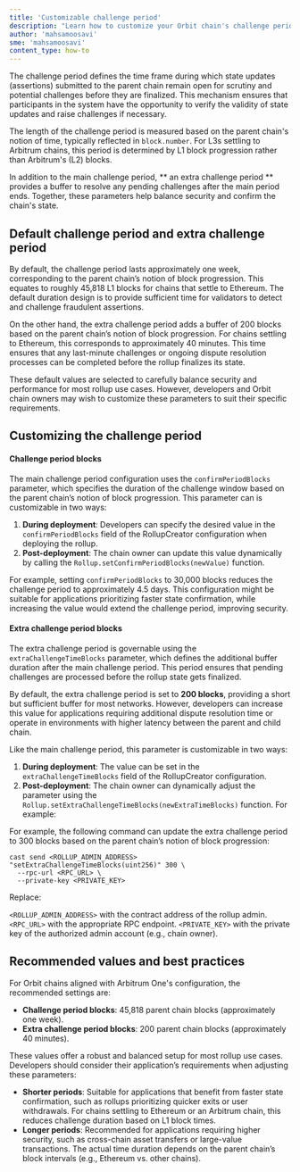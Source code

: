 ```yaml
---
title: 'Customizable challenge period'
description: "Learn how to customize your Orbit chain's challenge period"
author: 'mahsamoosavi'
sme: 'mahsamoosavi'
content_type: how-to
---
```


The challenge period defines the time frame during which state updates (assertions) submitted to the parent chain remain open for scrutiny and potential challenges before they are finalized. This mechanism ensures that participants in the system have the opportunity to verify the validity of state updates and raise challenges if necessary.

The length of the challenge period is measured based on the parent chain's notion of time, typically reflected in `block.number`. For L3s settling to Arbitrum chains, this period is determined by L1 block progression rather than Arbitrum's (L2) blocks.

In addition to the main challenge period, ** an extra challenge period ** provides a buffer to resolve any pending challenges after the main period ends. Together, these parameters help balance security and confirm the chain's state.

## Default challenge period and extra challenge period

By default, the challenge period lasts approximately one week, corresponding to the parent chain’s notion of block progression. This equates to roughly 45,818 L1 blocks for chains that settle to Ethereum. The default duration design is to provide sufficient time for validators to detect and challenge fraudulent assertions.

On the other hand, the extra challenge period adds a buffer of 200 blocks based on the parent chain’s notion of block progression. For chains settling to Ethereum, this corresponds to approximately 40 minutes. This time ensures that any last-minute challenges or ongoing dispute resolution processes can be completed before the rollup finalizes its state.

These default values are selected to carefully balance security and performance for most rollup use cases. However, developers and Orbit chain owners may wish to customize these parameters to suit their specific requirements.

## Customizing the challenge period

#### Challenge period blocks

The main challenge period configuration uses the `confirmPeriodBlocks` parameter, which specifies the duration of the challenge window based on the parent chain’s notion of block progression. This parameter can is customizable in two ways:

1. **During deployment**: Developers can specify the desired value in the `confirmPeriodBlocks` field of the RollupCreator configuration when deploying the rollup.
2. **Post-deployment**: The chain owner can update this value dynamically by calling the `Rollup.setConfirmPeriodBlocks(newValue)` function.

For example, setting `confirmPeriodBlocks` to 30,000 blocks reduces the challenge period to approximately 4.5 days. This configuration might be suitable for applications prioritizing faster state confirmation, while increasing the value would extend the challenge period, improving security.

#### Extra challenge period blocks

The extra challenge period is governable using the `extraChallengeTimeBlocks` parameter, which defines the additional buffer duration after the main challenge period. This period ensures that pending challenges are processed before the rollup state gets finalized.

By default, the extra challenge period is set to **200 blocks**, providing a short but sufficient buffer for most networks. However, developers can increase this value for applications requiring additional dispute resolution time or operate in environments with higher latency between the parent and child chain.

Like the main challenge period, this parameter is customizable in two ways:

1. **During deployment**: The value can be set in the `extraChallengeTimeBlocks` field of the RollupCreator configuration.
2. **Post-deployment**: The chain owner can dynamically adjust the parameter using the `Rollup.setExtraChallengeTimeBlocks(newExtraTimeBlocks)` function. For example:

For example, the following command can update the extra challenge period to 300 blocks based on the parent chain’s notion of block progression:

```shell
cast send <ROLLUP_ADMIN_ADDRESS> "setExtraChallengeTimeBlocks(uint256)" 300 \
  --rpc-url <RPC_URL> \
  --private-key <PRIVATE_KEY>
```

Replace:

`<ROLLUP_ADMIN_ADDRESS>` with the contract address of the rollup admin.
`<RPC_URL>` with the appropriate RPC endpoint.
`<PRIVATE_KEY>` with the private key of the authorized admin account (e.g., chain owner).

## Recommended values and best practices

For Orbit chains aligned with Arbitrum One's configuration, the recommended settings are:

- **Challenge period blocks**: 45,818 parent chain blocks (approximately one week).
- **Extra challenge period blocks**: 200 parent chain blocks (approximately 40 minutes).

These values offer a robust and balanced setup for most rollup use cases. Developers should consider their application’s requirements when adjusting these parameters:

- **Shorter periods**: Suitable for applications that benefit from faster state confirmation, such as rollups prioritizing quicker exits or user withdrawals. For chains settling to Ethereum or an Arbitrum chain, this reduces challenge duration based on L1 block times.
- **Longer periods**: Recommended for applications requiring higher security, such as cross-chain asset transfers or large-value transactions. The actual time duration depends on the parent chain’s block intervals (e.g., Ethereum vs. other chains).
